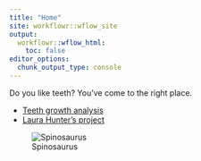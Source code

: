 ```yaml
---
title: "Home"
site: workflowr::wflow_site
output:
  workflowr::wflow_html:
    toc: false
editor_options:
  chunk_output_type: console
---
```


Do you like teeth? You've come to the right place.



* [Teeth growth analysis](teeth.html)
* [Laura Hunter's project](https://laura-hunter.github.io/reproducibility_website/)

![Spinosaurus](assets/spinosaurus.png)
